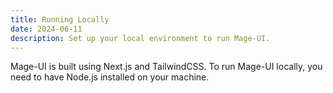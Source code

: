 ```yaml
---
title: Running Locally
date: 2024-06-11
description: Set up your local environment to run Mage-UI.
---
```


Mage-UI is built using Next.js and TailwindCSS. To run Mage-UI locally, you need to have Node.js installed on your machine.

